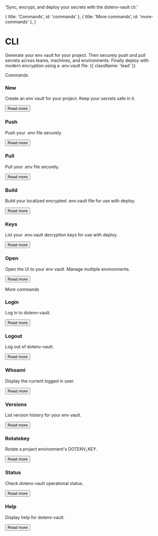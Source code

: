 
  'Sync, encrypt, and deploy your secrets with the dotenv-vault cli.'

  { title: 'Commands', id: 'commands' },
  { title: 'More commands', id: 'more-commands' },
]

# CLI

Generate your env vault for your project. Then securely push and pull secrets across teams, machines, and environments. Finally deploy with modern encryption using a .env.vault file. {{ className: 'lead' }}

<div className="my-16 xl:max-w-none">
  <Heading level={2} id="commands">
    Commands
  </Heading>
  <div className="not-prose mt-4 grid grid-cols-1 gap-x-6 gap-y-10 border-t border-zinc-900/5 pt-10 dark:border-white/5 sm:grid-cols-2 xl:max-w-none xl:grid-cols-3">
    <div key="New" className="flex flex-row-reverse gap-6">
      <div className="flex-auto">
        <h3 className="text-sm font-semibold text-zinc-900 dark:text-white">
          New
        </h3>
        <p className="mt-1 text-sm text-zinc-600 dark:text-zinc-400">Create an env vault for your project. Keep your secrets safe in it.</p>
        <p className="mt-4"><Button href="/docs/dotenv-vault/new" variant="text" arrow="right">Read more</Button></p>
      </div>
      <SafeIcon className="h-7 w-7 text-zinc-500 dark:text-zinc-500"/>
    </div>
    <div key="Push" className="flex flex-row-reverse gap-6">
      <div className="flex-auto">
        <h3 className="text-sm font-semibold text-zinc-900 dark:text-white">
          Push
        </h3>
        <p className="mt-1 text-sm text-zinc-600 dark:text-zinc-400">Push your .env file securely.</p>
        <p className="mt-4"><Button href="/docs/dotenv-vault/push" variant="text" arrow="right">Read more</Button></p>
      </div>
      <ArrowUpIcon className="h-4 w-4 text-zinc-500 dark:text-zinc-500"/>
    </div>
    <div key="Pull" className="flex flex-row-reverse gap-6">
      <div className="flex-auto">
        <h3 className="text-sm font-semibold text-zinc-900 dark:text-white">
          Pull
        </h3>
        <p className="mt-1 text-sm text-zinc-600 dark:text-zinc-400">Pull your .env file securely.</p>
        <p className="mt-4"><Button href="/docs/dotenv-vault/pull" variant="text" arrow="right">Read more</Button></p>
      </div>
      <ArrowDownIcon className="h-4 w-4 text-zinc-500 dark:text-zinc-500"/>
    </div>
    <div key="Build" className="flex flex-row-reverse gap-6">
      <div className="flex-auto">
        <h3 className="text-sm font-semibold text-zinc-900 dark:text-white">
          Build
        </h3>
        <p className="mt-1 text-sm text-zinc-600 dark:text-zinc-400">Build your localized encrypted .env.vault file for use with deploy.</p>
        <p className="mt-4"><Button href="/docs/dotenv-vault/build" variant="text" arrow="right">Read more</Button></p>
      </div>
      <ShieldLockIcon className="h-6 w-6 text-zinc-500 dark:text-zinc-500"/>
    </div>
    <div key="Keys" className="flex flex-row-reverse gap-6">
      <div className="flex-auto">
        <h3 className="text-sm font-semibold text-zinc-900 dark:text-white">
          Keys
        </h3>
        <p className="mt-1 text-sm text-zinc-600 dark:text-zinc-400">List your .env.vault decryption keys for use with deploy.</p>
        <p className="mt-4"><Button href="/docs/dotenv-vault/keys" variant="text" arrow="right">Read more</Button></p>
      </div>
      <KeyIcon className="h-6 w-6 text-zinc-500 dark:text-zinc-500"/>
    </div>
    <div key="Open" className="flex flex-row-reverse gap-6">
      <div className="flex-auto">
        <h3 className="text-sm font-semibold text-zinc-900 dark:text-white">
          Open
        </h3>
        <p className="mt-1 text-sm text-zinc-600 dark:text-zinc-400">Open the UI to your env vault. Manage multiple environments.</p>
        <p className="mt-4"><Button href="/docs/dotenv-vault/open" variant="text" arrow="right">Read more</Button></p>
      </div>
      <PencilSquareIcon className="h-5 w-5 text-zinc-500 dark:text-zinc-500"/>
    </div>
  </div>
</div>

<div className="my-16 xl:max-w-none">
  <Heading level={2} id="more-commands">
    More commands
  </Heading>
  <div className="not-prose mt-4 grid grid-cols-1 gap-x-6 gap-y-10 border-t border-zinc-900/5 pt-10 dark:border-white/5 sm:grid-cols-2 xl:max-w-none xl:grid-cols-3">
    <div key="Login" className="flex flex-row-reverse gap-6">
      <div className="flex-auto">
        <h3 className="text-sm font-semibold text-zinc-900 dark:text-white">
          Login
        </h3>
        <p className="mt-1 text-sm text-zinc-600 dark:text-zinc-400">Log in to dotenv-vault.</p>
        <p className="mt-4"><Button href="/docs/dotenv-vault/login" variant="text" arrow="right">Read more</Button></p>
      </div>
    </div>
    <div key="Logout" className="flex flex-row-reverse gap-6">
      <div className="flex-auto">
        <h3 className="text-sm font-semibold text-zinc-900 dark:text-white">
          Logout
        </h3>
        <p className="mt-1 text-sm text-zinc-600 dark:text-zinc-400">Log out of dotenv-vault.</p>
        <p className="mt-4"><Button href="/docs/dotenv-vault/logout" variant="text" arrow="right">Read more</Button></p>
      </div>
    </div>
    <div key="Whoami" className="flex flex-row-reverse gap-6">
      <div className="flex-auto">
        <h3 className="text-sm font-semibold text-zinc-900 dark:text-white">
          Whoami
        </h3>
        <p className="mt-1 text-sm text-zinc-600 dark:text-zinc-400">Display the current logged in user.</p>
        <p className="mt-4"><Button href="/docs/dotenv-vault/whoami" variant="text" arrow="right">Read more</Button></p>
      </div>
    </div>
    <div key="Versions" className="flex flex-row-reverse gap-6">
      <div className="flex-auto">
        <h3 className="text-sm font-semibold text-zinc-900 dark:text-white">
          Versions
        </h3>
        <p className="mt-1 text-sm text-zinc-600 dark:text-zinc-400">List version history for your env vault.</p>
        <p className="mt-4"><Button href="/docs/dotenv-vault/versions" variant="text" arrow="right">Read more</Button></p>
      </div>
    </div>
    <div key="RotateKey" className="flex flex-row-reverse gap-6">
      <div className="flex-auto">
        <h3 className="text-sm font-semibold text-zinc-900 dark:text-white">
          Rotatekey
        </h3>
        <p className="mt-1 text-sm text-zinc-600 dark:text-zinc-400">Rotate a project environment's DOTENV_KEY.</p>
        <p className="mt-4"><Button href="/docs/dotenv-vault/rotatekey" variant="text" arrow="right">Read more</Button></p>
      </div>
    </div>
    <div key="Status" className="flex flex-row-reverse gap-6">
      <div className="flex-auto">
        <h3 className="text-sm font-semibold text-zinc-900 dark:text-white">
          Status
        </h3>
        <p className="mt-1 text-sm text-zinc-600 dark:text-zinc-400">Check dotenv-vault operational status.</p>
        <p className="mt-4"><Button href="/docs/dotenv-vault/status" variant="text" arrow="right">Read more</Button></p>
      </div>
    </div>
    <div key="Help" className="flex flex-row-reverse gap-6">
      <div className="flex-auto">
        <h3 className="text-sm font-semibold text-zinc-900 dark:text-white">
          Help
        </h3>
        <p className="mt-1 text-sm text-zinc-600 dark:text-zinc-400">Display help for dotenv-vault.</p>
        <p className="mt-4"><Button href="/docs/dotenv-vault/help" variant="text" arrow="right">Read more</Button></p>
      </div>
    </div>
  </div>
</div>
